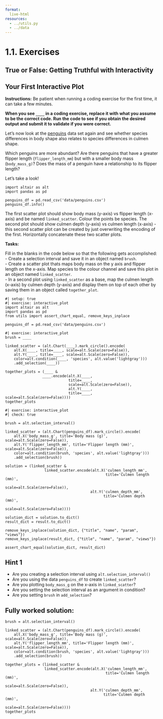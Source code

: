 ```yaml
---
format:
  live-html
resources:
  - ../utils.py
  - ../data
---
```


<script src='../../src/quiz.js'></script> 

# 1.1. Exercises

## True or False: Getting Truthful with Interactivity

<div id='mcq1'></div>
<script>
    generateQuiz(
        'mcq1',
        'True or False',
        'Panning, zooming and brush selections can be simply added to Altair charts by using the <code>.interactive()</code> method.',
        {
        'True': 'Try again! Brush selections are added via <code>.add_selection()</code> and  <code>.selection_interval()</code>, not the <code>.interactive()</code> method.',
        'False': ''
        },
        'False',
    );
</script>

<div id='mcq2'></div>
<script>
    generateQuiz(
        'mcq2',
        'True or False',
        'In Altair, brush selections are automatically linked between scatter plots that are created from the same dataframe.',
        {
        'True': 'Great work! This is a great feature of Altair!',
        'False': 'Try again! It’s easier than you think to link selections between scatter plots in Altair!'
        },
        'True',
    );
</script>


## Your First Interactive Plot

**Instructions:**
Be patient when running a coding exercise for the first time, it can take a few minutes.

**When you see `____` in a coding exercise, replace it with what you assume to be the correct code. Run the code to see if you obtain the desired output and submit it to validate if you were correct.**

Let’s now look at the [penguins](https://www.kaggle.com/parulpandey/palmer-archipelago-antarctica-penguin-data) data set again and see whether species differences in body shape also relates to species differences in culmen shape. 

Which penguins are more abundant? Are there penguins that have a greater flipper length (`flipper_length_mm`) but with a smaller body mass (`body_mass_g)`? Does the mass of a penguin have a relationship to its flipper length? 

Let’s take a look!

```pyodide
import altair as alt
import pandas as pd

penguins_df = pd.read_csv('data/penguins.csv')
penguins_df.info()
```

The first scatter plot should show body mass (y-axis) vs flipper length (x-axis) and be named `linked_scatter`. Colour the points be species. The second plot should show culmen depth (y-axis) vs culmen length (x-axis) - this second scatter plot can be created by just overwriting the encoding of the first. Horizontally concatenate these two scatter plots.

**Tasks:**

Fill in the blanks in the code below so that the following gets accomplished:<br>
- Create a selection interval and save it in an object named `brush`.<br>
- Create a scatter plot thats maps body mass on the y axis and flipper length on the x-axis. Map species to the colour channel and save this plot in an object named `linked_scatter`. <br>
-  In a second plot using `linked_scatter` as a base, map the culmen length (x-axis) by culmen depth (y-axis) and display them on top of each other by saving them in an object called `together_plot`. 

```pyodide
#| setup: true
#| exercise: interactive_plot
import altair as alt
import pandas as pd
from utils import assert_chart_equal, remove_keys_inplace

penguins_df = pd.read_csv('data/penguins.csv')
```

```pyodide
#| exercise: interactive_plot
brush = ____

linked_scatter = (alt.Chart(____).mark_circle().encode(
    alt.X(____, title=____, scale=alt.Scale(zero=False)),
    alt.Y(____, title=____, scale=alt.Scale(zero=False)),
    color=alt.condition(____, 'species', alt.value('lightgray')))
    .add_selection(____))
    
together_plots = (____ &
                 ____.encode(alt.X(____,
                             title=____,
                             scale=alt.Scale(zero=False)),
                             alt.Y(____,
                             title=____, scale=alt.Scale(zero=False))))
together_plots
```

```pyodide
#| exercise: interactive_plot
#| check: true

brush = alt.selection_interval()

linked_scatter = (alt.Chart(penguins_df).mark_circle().encode(
    alt.X('body_mass_g', title='Body mass (g)', scale=alt.Scale(zero=False)),
    alt.Y('flipper_length_mm', title='Flipper length (mm)', scale=alt.Scale(zero=False)),
    color=alt.condition(brush, 'species', alt.value('lightgray')))
    .add_selection(brush))
    
solution = (linked_scatter &
                  linked_scatter.encode(alt.X('culmen_length_mm',
                                              title='Culmen length (mm)',
                                              scale=alt.Scale(zero=False)),
                                       alt.Y('culmen_depth_mm',
                                             title='Culmen depth (mm)',
                                             scale=alt.Scale(zero=False))))

solution_dict = solution.to_dict()
result_dict = result.to_dict()

remove_keys_inplace(solution_dict, {"title", "name", "param", "views"})
remove_keys_inplace(result_dict, {"title", "name", "param", "views"})

assert_chart_equal(solution_dict, result_dict)
```

:::: { .hint exercise="interactive_plot"}
::: { .callout-note collapse="false"}

## Hint 1

- Are you creating a selection interval using `alt.selection_interval()`
- Are you using the data `penguins_df` to create `linked_scatter`? 
- Are you plotting `body_mass_g` on the x-axis in `linked_scatter`?
- Are you setting the selection interval as an argument in condition? 
- Are you setting `brush` in  `add_selection`?

:::
::::

:::: { .solution exercise="interactive_plot" }
::: { .callout-tip collapse="false"}

## Fully worked solution:

```pyodide
brush = alt.selection_interval()

linked_scatter = (alt.Chart(penguins_df).mark_circle().encode(
    alt.X('body_mass_g', title='Body mass (g)', scale=alt.Scale(zero=False)),
    alt.Y('flipper_length_mm', title='Flipper length (mm)', scale=alt.Scale(zero=False)),
    color=alt.condition(brush, 'species', alt.value('lightgray')))
    .add_selection(brush))
    
together_plots = (linked_scatter &
                  linked_scatter.encode(alt.X('culmen_length_mm',
                                              title='Culmen length (mm)',
                                              scale=alt.Scale(zero=False)),
                                       alt.Y('culmen_depth_mm',
                                             title='Culmen depth (mm)',
                                             scale=alt.Scale(zero=False))))
together_plots
```

:::
::::

<div id='mcq3'></div>
<script>
    generateQuiz(
        'mcq3',
        'Question 1',
        'Do the smallest Gentoo penguins (as measured by body size and flipper size) also have the smallest culmens?',
        {
        'Yes': 'Nice work! When we use our cursor to select the smallest Gentoo penguins in the scatter plot on the left, we see that this also highlights the Gentoo penguins with the smallest culmens in the scatter plot on the right.',
        'No': 'Try again, making sure you select the Gentoo penguins with the smallest body mass and flipper lengths!',
        'It is not possible to answer this with this visualization.': 'This is indeed possible with scatter plots that have linked brush selections. Make sure you are using your cursor on the scatter plot on the left to select the Gentoo penguins with the smallest body mass and flipper lengths!'
        },
        'Yes',
    );
</script>

<div id='mcq4'></div>
<script>
    generateQuiz(
        'mcq4',
        'Question 2',
        'If we wanted to be able to get more detail about the linked observations between the two penguins scatter plots we just created, which of the following would <strong>NOT</strong> be helpful?',
        {
        'Use <code>resolve="intersect"</code> with <code>.selection_interval()</code> so that we can make brush selections in both scatter plots to highlight only intersecting points.': 'Try again! This would be helpful as we could highlight only the observations that intersect in a select space between the two charts!',
        'Use <code>.interactive()</code> so that we can zoom in and pan to areas of interest': 'Try again! Adding  <code>.interactive()</code> would let us get more detail through panning and zooming.',
        'Use <code>tooltip</code> so that the island the penguin came from and its sex is shown when a cursor hovers over an observation.': 'Nice work! Adding a tooltip would only be useful if here if we had unique identifiers for each observation. We do not have this here in this data set. It’s important to note, that even if we did, this would be less effective that the other two options in this question.'
        },
        'Use <code>tooltip</code> so that the island the penguin came from and its sex is shown when a cursor hovers over an observation.',
    );
</script>




